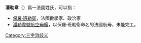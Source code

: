'''潘勒韋'''（{{lang-fr|Painlevé}}）爲一法國姓氏，可以指：
*[[保羅·班勒衛|保羅·班勒衛]]，法國數學家、政治家
*[[潘勒韋號航空母艦|潘勒韋號航空母艦]]，以保羅·班勒衛命名的法國航母，未能完工。

{{消歧義}}

[[Category:三字消歧义|Category:三字消歧义]]